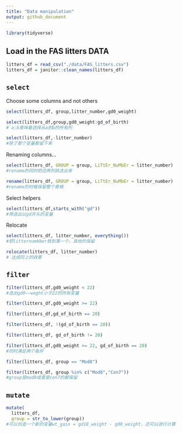 ```yaml
---
title: "Data manipulation"
output: github_document
---
```


```r
library(tidyverse)
```

## Load in the FAS litters DATA
```r
litters_df = read_csv("./data/FAS_litters.csv")
litters_df = janitor::clean_names(litters_df)
```

## `select`

Choose some columns and not others
```r
select(litters_df, group,litter_number,gd0_weight)
```

```r
select(litters_df,group,gd0_weight:gd_of_birth)
# a:b意味着选择从a到b的所有列
```

```r
select(litters_df,-litter_number)
#除了那个变量都留下来
```

Renaming columns...
```r
select(litters_df, GROUP = group, LiTtEr_NuMbEr = litter_number)
#rename的同时把这两列挑选出来
```

```r
rename(litters_df, GROUP = group, LiTtEr_NuMbEr = litter_number)
#rename的时候保留整个表格
```

Select helpers
```r
select(litters_df,starts_with("gd"))
#筛选出以gd开头的变量
```

Relocate
```r
select(litters_df, litter_number, everything())
#把litternumkber放到第一个，其他的保留
```

```r
relocate(litters_df, litter_number)
# 达成同上的效果
```

## `filter`

```r
filter(litters_df,gd0_weight < 22)
#选出gd0——weght小于22的所有变量
```

```r
filter(litters_df,gd0_weight >= 22)
```

```r
filter(litters_df,gd_of_birth == 20)
```

```r
filter(litters_df, !(gd_of_birth == 20))
```

```r
filter(litters_df, gd_of_birth != 20)
```

```r
filter(litters_df,gd0_weight >= 22, gd_of_birth == 20)
#同时满足两个条件
```

```r
filter(litters_df, group == "Mod8")
```

```r
filter(litters_df, group %in% c("Mod8","Con7"))
#group是mod8或者是con7的都保留
```


## `mutate`

```r
mutate(
  litters_df, 
  group = str_to_lower(group))
#可以创造一个新的变量wt_gain = gd18_weight - gd0_weight，还可以进行计算
```












